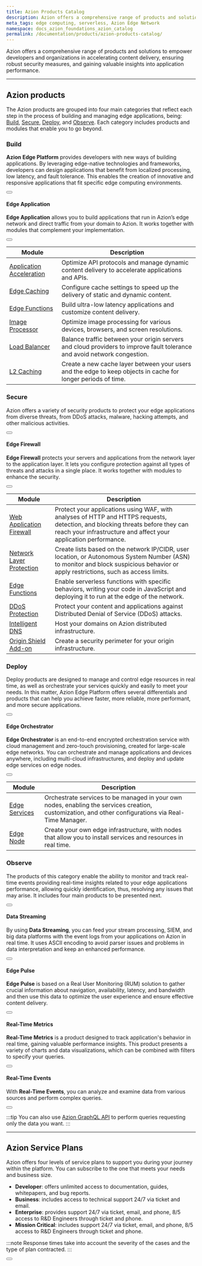 ```yaml
---
title: Azion Products Catalog
description: Azion offers a comprehensive range of products and solutions to empower developers and organizations in building on the edge.
meta_tags: edge computing, serverless, Azion Edge Network
namespace: docs_azion_foundations_azion_catalog
permalink: /documentation/products/azion-products-catalog/
---
```



Azion offers a comprehensive range of products and solutions to empower developers and organizations in accelerating content delivery, ensuring robust security measures, and gaining valuable insights into application performance.

---

## Azion products

The Azion products are grouped into four main categories that reflect each step in the process of building and managing edge applications, being: [Build](#build), [Secure](#secure), [Deploy](#deploy), and [Observe](#observe). Each category includes products and modules that enable you to go beyond.

### Build

**Azion Edge Platform** provides developers with new ways of building applications. By leveraging edge-native technologies and frameworks, developers can design applications that benefit from localized processing, low latency, and fault tolerance. This enables the creation of innovative and responsive applications that fit specific edge computing environments.

<Button href="#" text="Explore Build">

</Button>

#### Edge Application

**Edge Application** allows you to build applications that run in Azion’s edge network and direct traffic from your domain to Azion. It works together with modules that complement your implementation.

<Button href="/en/documentation/products/edge-application/" text="Read about Edge Application">

</Button>

|  Module |  Description |
|---|---|
| [Application Acceleration](/en/documentation/products/edge-application/application-acceleration/)  | Optimize API protocols and manage dynamic content delivery to accelerate applications and APIs.  | 
| [Edge Caching](/en/documentation/products/edge-application/edge-caching/)  |  Configure cache settings to speed up the delivery of static and dynamic content. |
|  [Edge Functions](/en/documentation/products/edge-application/edge-functions/) | Build ultra-low latency applications and customize content delivery.  |
| [Image Processor](/en/documentation/products/edge-application/image-processor/)  | Optimize image processing for various devices, browsers, and screen resolutions.  |
| [Load Balancer](/en/documentation/products/edge-application/load-balancer/)  | Balance traffic between your origin servers and cloud providers to improve fault tolerance and avoid network congestion.  |
| [L2 Caching](/en/documentation/products/edge-application/l2-caching/)  | Create a new cache layer between your users and the edge to keep objects in cache for longer periods of time.  |

### Secure

Azion offers a variety of security products to protect your edge applications from diverse threats, from DDoS attacks, malware, hacking attempts, and other malicious activities.

<Button href="#" text="Explore Secure">

</Button>

#### Edge Firewall

**Edge Firewall** protects your servers and applications from the network layer to the application layer. It lets you configure protection against all types of threats and attacks in a single place. It works together with modules to enhance the security.

<Button href="/en/documentation/products/edge-firewall/" text="Read about Edge Firewall">

</Button>

|  Module |  Description |
|---|---|
| [Web Application Firewall](/en/documentation/products/edge-firewall/web-application-firewall/) | Protect your applications using WAF, with analyses of HTTP and HTTPS requests, detection, and blocking threats before they can reach your infrastructure and affect your application performance.  | 
| [Network Layer Protection](/en/documentation/products/edge-firewall/network-layer-protection/) | Create lists based on the network IP/CIDR, user location, or Autonomous System Number (ASN) to monitor and block suspicious behavior or apply restrictions, such as access limits.  |
| [Edge Functions](/en/documentation/products/edge-firewall/edge-functions/firewall/) | Enable serverless functions with specific behaviors, writing your code in JavaScript and deploying it to run at the edge of the network.  |
| [DDoS Protection](/en/documentation/products/edge-firewall/ddos-protection/) | Protect your content and applications against Distributed Denial of Service (DDoS) attacks.  |
| [Intelligent DNS](/en/documentation/products/intelligent-dns/) | Host your domains on Azion distributed infrastructure.  |
| [Origin Shield Add-on](/en/documentation/products/edge-firewall/network-layer-protection/#origin-shield) | Create a security perimeter for your origin infrastructure.  |

### Deploy

Deploy products are designed to manage and control edge resources in real time, as well as orchestrate your services quickly and easily to meet your needs. In this matter, Azion Edge Platform offers several differentials and products that can help you achieve faster, more reliable, more performant, and more secure applications.

<Button href="#" text="Explore Deploy">

</Button>

#### Edge Orchestrator

**Edge Orchestrator** is an end-to-end encrypted orchestration service with cloud management and zero-touch provisioning, created for large-scale edge networks. You can orchestrate and manage applications and devices anywhere, including multi-cloud infrastructures, and deploy and update edge services on edge nodes.

<Button href="/en/documentation/products/edge-orchestrator/" text="Read about Edge Orchestrator">

</Button>

| Module  | Description  |
|---|---|
| [Edge Services](/en/documentation/products/edge-orchestrator/edge-services/)  |  Orchestrate services to be managed in your own nodes, enabling the services creation, customization, and other configurations via Real-Time Manager. | 
| [Edge Node](/en/documentation/products/edge-orchestrator/edge-node/)  | Create your own edge infrastructure, with nodes that allow you to install services and resources in real time.  |

### Observe

The products of this category enable the ability to monitor and track real-time events providing real-time insights related to your edge applications performance, allowing quickly identification, thus, resolving any issues that may arise. It includes four main products to be presented next.

<Button href="#" text="Explore Observe">

</Button>

#### Data Streaming

By using **Data Streaming**, you can feed your stream processing, SIEM, and big data platforms with the event logs from your applications on Azion in real time. It uses ASCII encoding to avoid parser issues and problems in data interpretation and keep an enhanced performance.

<Button href="/en/documentation/products/data-streaming/" text="Read about Data Streaming">

</Button>

#### Edge Pulse

**Edge Pulse** is based on a Real User Monitoring (RUM) solution to gather crucial information about navigation, availability, latency, and bandwidth and then use this data to optimize the user experience and ensure effective content delivery.

<Button href="/en/documentation/products/edge-pulse/" text="Read about Edge Pulse">

</Button>

#### Real-Time Metrics 

**Real-Time Metrics** is a product designed to track application's behavior in real time, gaining valuable performance insights. This product presents a variety of charts and data visualizations, which can be combined with filters to specify your queries.

<Button href="/en/documentation/products/real-time-metrics/" text="read about Real-Time Metrics">

</Button>

#### Real-Time Events

With **Real-Time Events**, you can analyze and examine data from various sources and perform complex queries. 

<Button href="/en/documentation/products/real-time-events/" text="read about Real-Time Events">

</Button>

:::tip
You can also use [Azion GraphQL API](/en/documentation/products/graphql-api-overview/) to perform queries requesting only the data you want.
:::

---

## Azion Service Plans

Azion offers four levels of service plans to support you during your journey within the platform. You can subscribe to the one that meets your needs and business size.

- **Developer**: offers unlimited access to documentation, guides, whitepapers, and bug reports. 
- **Business**: includes access to technical support 24/7 via ticket and email.
- **Enterprise**: provides support 24/7 via ticket, email, and phone, 8/5 access to R&D Engineers through ticket and phone.
- **Mission Critical**: includes support 24/7 via ticket, email, and phone, 8/5 access to R&D Engineers through ticket and phone.

:::note
Response times take into account the severity of the cases and the type of plan contracted.
:::

<Button href="/en/documentation/services/support/" text="Check Azion Services Plans">

</Button>
